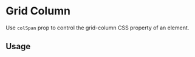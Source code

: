 
# Grid Column

Use `colSpan` prop to control the grid-column CSS property of an element.

<Scale
  hidePixels
  hidePreview
  valueLabel="Value"
  values={sprinkles.values.gridColumn}
/>

## Usage

<ax-demo meta='/colSpan="2"/' name="grid-column/span-usage" />
